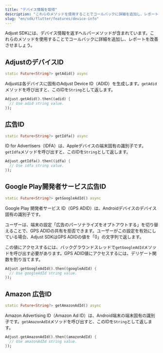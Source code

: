```yaml
---
title: "デバイス情報を取得"
description: "これらのメソッドを使用することでコールバックに詳細を追加し、レポートを改善させましょう。"
slug: "en/sdk/flutter/features/device-info"
---
```

Adjust SDKには、デバイス情報を返すヘルパーメソッドが含まれています。これらのメソッドを使用することでコールバックに詳細を追加し、レポートを改善させましょう。

AdjustのデバイスID
-------------

```dart
static Future<String?> getAdid() async
```

Adjustは各デバイスに固有のAdjust Device ID（ADID）を生成します。`getAdid`メソッドを呼び出すと、このIDを`String`として返します。

```dart
Adjust.getAdid().then((adid) {
  // Use adid string value.
});
```

広告ID
----

```dart
static Future<String?> getIdfa() async
```

ID for Advertisers（IDFA）は、Appleデバイスの端末固有の識別子です。`getIdfa`メソッドを呼び出すと、このIDを`String`として返します。

```dart
Adjust.getIdfa().then((idfa) {
  // Use idfa string value.
});
```

Google Play開発者サービス広告ID
----------------------

```dart
static Future<String?> getGoogleAdId() async
```

Google Play 開発者サービス ID（GPS ADID）は、Androidデバイスのデバイス固有の識別子です。

ユーザーは、端末の設定「広告のパーソナライズをオプトアウトする」を切り替えることで、GPS ADIDの共有を拒否できます。ユーザーがこの設定を有効にしている場合、Adjust SDKはGPS ADIDの値を「0」の文字列で返します。

この値にアクセスするには、バックグラウンドスレッドで`getGoogleAdId`メソッドを呼び出す必要があります。GPS ADID値にアクセスするには、デリゲート関数を割り当てます。

```dart
Adjust.getGoogleAdId().then((googleAdId) {
  // Use googleAdId string value.
});
```

Amazon 広告ID
-----------

```dart
static Future<String?> getAmazonAdId() async
```

Amazon Advertising ID（Amazon Ad ID）は、Android端末の端末固有の識別子です。`getAmazonAdId`メソッドを呼び出すと、このIDを`String`として返します。

```dart
Adjust.getAmazonAdId().then((amazonAdId) {
  // Use amazonAdId string value.
});
```

